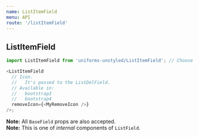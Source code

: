 ```yaml
---
name: ListItemField
menu: API
route: '/listItemField'
---
```


## ListItemField

```js
import ListItemField from 'uniforms-unstyled/ListItemField'; // Choose your theme package.

<ListItemField
  // Icon.
  //   It's passed to the ListDelField.
  // Available in:
  //   bootstrap3
  //   bootstrap4
  removeIcon={<MyRemoveIcon />}
/>;
```

**Note:** All `BaseField` props are also accepted.<br />
**Note:** This is one of _internal_ components of `ListField`.
